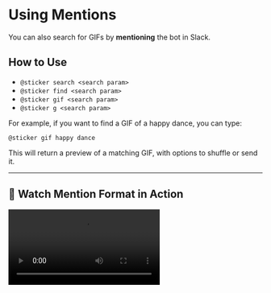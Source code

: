 # Using Mentions  

You can also search for GIFs by **mentioning** the bot in Slack.  

## How to Use  

- `@sticker search <search param>`  
- `@sticker find <search param>`  
- `@sticker gif <search param>`  
- `@sticker g <search param>`  


For example, if you want to find a GIF of a happy dance, you can type:  
```
@sticker gif happy dance
```
This will return a preview of a matching GIF, with options to shuffle or send it.  

---

## 🎥 **Watch Mention Format in Action**  
<video src="https://your-video-link.mp4" controls></video>
